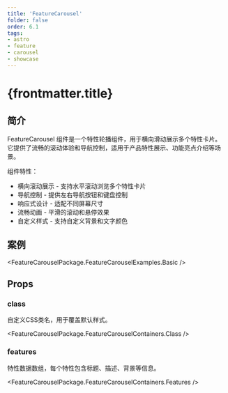 ```yaml
---
title: 'FeatureCarousel'
folder: false
order: 6.1
tags:
- astro
- feature
- carousel
- showcase
---
```



# {frontmatter.title}

## 简介

FeatureCarousel 组件是一个特性轮播组件，用于横向滑动展示多个特性卡片。它提供了流畅的滚动体验和导航控制，适用于产品特性展示、功能亮点介绍等场景。

组件特性：

- 横向滚动展示 - 支持水平滚动浏览多个特性卡片
- 导航控制 - 提供左右导航按钮和键盘控制
- 响应式设计 - 适配不同屏幕尺寸
- 流畅动画 - 平滑的滚动和悬停效果
- 自定义样式 - 支持自定义背景和文字颜色

## 案例

<FeatureCarouselPackage.FeatureCarouselExamples.Basic />

## Props

### class

自定义CSS类名，用于覆盖默认样式。

<FeatureCarouselPackage.FeatureCarouselContainers.Class />

### features

特性数据数组，每个特性包含标题、描述、背景等信息。

<FeatureCarouselPackage.FeatureCarouselContainers.Features />
